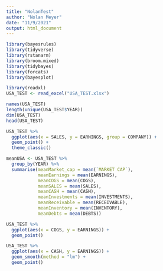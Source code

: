 ```yaml
---
title: "NolanTest"
author: "Nolan Meyer"
date: "11/9/2021"
output: html_document
---
```


```r
library(bayesrules)
library(tidyverse)
library(rstanarm)
library(broom.mixed)
library(tidybayes)
library(forcats)
library(bayesplot)

library(readxl)
USA_TEST <- read_excel("USA_TEST.xlsx")
```

```r
names(USA_TEST)
length(unique(USA_TEST$YEAR))
dim(USA_TEST)
head(USA_TEST)
```

```r
USA_TEST %>% 
  ggplot(aes(x = SALES, y = EARNINGS, group = COMPANY)) +
  geom_point() +
  theme_classic()
```

```r
meanUSA <- USA_TEST %>% 
  group_by(YEAR) %>% 
  summarise(meanMarket_cap = mean(`MARKET CAP`), 
            meanEarnings = mean(EARNINGS), 
            meanCOGS = mean(COGS), 
            meanSALES = mean(SALES), 
            meanCASH = mean(CASH), 
            meanInvestments = mean(INVESTMENTS), 
            meanReceivable = mean(RECEIVABLE), 
            meanInventory = mean(INVENTORY), 
            meanDebts = mean(DEBTS)) 
```

```r
USA_TEST %>% 
  ggplot(aes(x = COGS, y = EARNINGS)) + 
  geom_point()
```

```r
USA_TEST %>% 
  ggplot(aes(x = CASH, y = EARNINGS)) + 
  geom_smooth(method = "lm") +
  geom_point()
```
